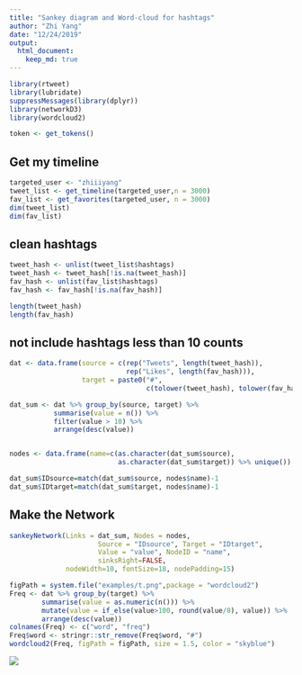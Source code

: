 ```yaml
---
title: "Sankey diagram and Word-cloud for hashtags"
author: "Zhi Yang"
date: "12/24/2019"
output: 
  html_document:
    keep_md: true
---
```

  
```r
library(rtweet)
library(lubridate)
suppressMessages(library(dplyr))
library(networkD3)
library(wordcloud2)

token <- get_tokens()
```

## Get my timeline
```r
targeted_user <- "zhiiiyang"
tweet_list <- get_timeline(targeted_user,n = 3000)
fav_list <- get_favorites(targeted_user, n = 3000)
dim(tweet_list)
dim(fav_list)
```

## clean hashtags
```r
tweet_hash <- unlist(tweet_list$hashtags)
tweet_hash <- tweet_hash[!is.na(tweet_hash)]
fav_hash <- unlist(fav_list$hashtags)
fav_hash <- fav_hash[!is.na(fav_hash)]

length(tweet_hash)
length(fav_hash)
```

## not include hashtags less than 10 counts

```r
dat <- data.frame(source = c(rep("Tweets", length(tweet_hash)),
                             rep("Likes", length(fav_hash))),
                  target = paste0("#",
                                  c(tolower(tweet_hash), tolower(fav_hash))))

dat_sum <- dat %>% group_by(source, target) %>% 
           summarise(value = n()) %>%
           filter(value > 10) %>%
           arrange(desc(value))


nodes <- data.frame(name=c(as.character(dat_sum$source), 
                           as.character(dat_sum$target)) %>% unique())

dat_sum$IDsource=match(dat_sum$source, nodes$name)-1 
dat_sum$IDtarget=match(dat_sum$target, nodes$name)-1

```


## Make the Network
```r
sankeyNetwork(Links = dat_sum, Nodes = nodes,
                      Source = "IDsource", Target = "IDtarget",
                      Value = "value", NodeID = "name", 
                      sinksRight=FALSE, 
              nodeWidth=10, fontSize=18, nodePadding=15)
```


```r
figPath = system.file("examples/t.png",package = "wordcloud2")
Freq <- dat %>% group_by(target) %>% 
        summarise(value = as.numeric(n())) %>% 
        mutate(value = if_else(value>100, round(value/8), value)) %>%
        arrange(desc(value))
colnames(Freq) <- c("word", "freq")
Freq$word <- stringr::str_remove(Freq$word, "#")
wordcloud2(Freq, figPath = figPath, size = 1.5, color = "skyblue")
```

![](twitter.png)
